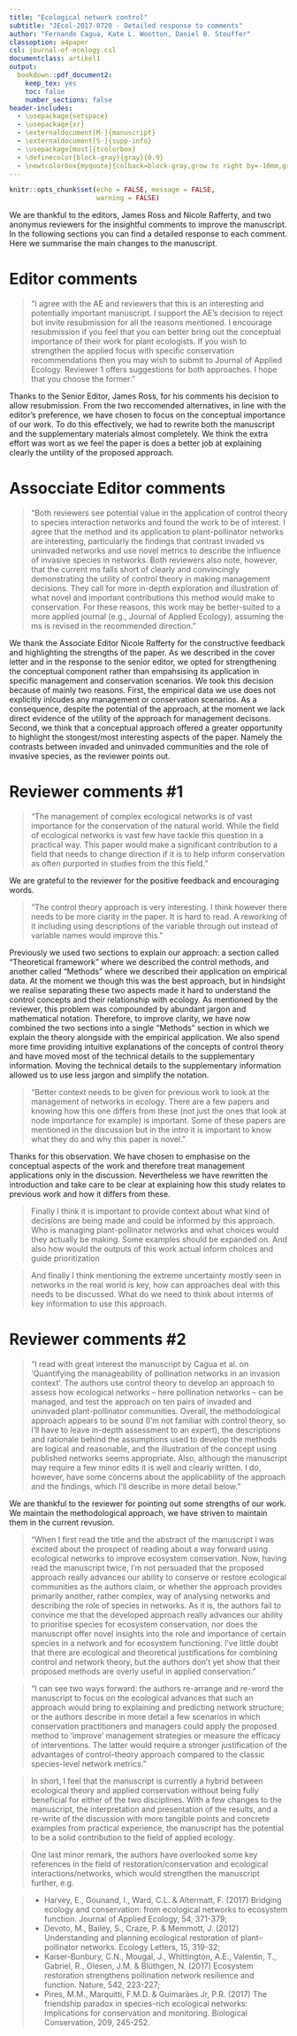 ```yaml
---
title: "Ecological network control"
subtitle: "JEcol-2017-0720 - Detailed response to comments"
author: "Fernando Cagua, Kate L. Wootton, Daniel B. Stouffer"
classoption: a4paper
csl: journal-of-ecology.csl
documentclass: artikel1
output: 
  bookdown::pdf_document2: 
    keep_tex: yes
    toc: false
    number_sections: false
header-includes:
  - \usepackage{setspace}
  - \usepackage{xr}
  - \externaldocument[M-]{manuscript}
  - \externaldocument[S-]{supp-info}
  - \usepackage[most]{tcolorbox}
  - \definecolor{block-gray}{gray}{0.9}
  - \newtcolorbox{myquote}{colback=block-gray,grow to right by=-10mm,grow to left by=-10mm, boxrule=0pt,boxsep=0pt,breakable}
---
```


\doublespacing

```r
knitr::opts_chunk$set(echo = FALSE, message = FALSE, 
                      warning = FALSE)
```

We are thankful to the editors, James Ross and Nicole Rafferty, and two anonymus reviewers for the insightful comments to improve the manuscript. 
In the following sections you can find a detailed response to each comment. 
Here we summarise the main changes to the manuscript. 

# Editor comments

> "I agree with the AE and reviewers that this is an interesting and potentially important manuscript. I support the AE's decision to reject but invite resubmission for all the reasons mentioned. I encourage resubmission if you feel that you can better bring out the conceptual importance of their work for plant ecologists. If you wish to strengthen the applied focus with specific conservation recommendations then you may wish to submit to Journal of Applied Ecology. Reviewer 1 offers suggestions for both approaches. I hope that you choose the former."

Thanks to the Senior Editor, James Ross, for his comments his decision to allow resubmission. 
From the two reccomended alternatives, in line with the editor's preference, we have chosen to focus on the conceptual importance of our work. 
To do this effectively, we had to rewrite both the manuscript and the supplementary materials almost completely. 
We think the extra effort was wort as we feel the paper is does a better job at explaining clearly the untility of the proposed approach.

#  Assocciate Editor comments

> "Both reviewers see potential value in the application of control theory to species interaction networks and found the work to be of interest. I agree that the method and its application to plant-pollinator networks are interesting, particularly the findings that contrast invaded vs uninvaded networks and use novel metrics to describe the influence of invasive species in networks. Both reviewers also note, however, that the current ms falls short of clearly and convincingly demonstrating the utility of control theory in making management decisions. They call for more in-depth exploration and illustration of what novel and important contributions this method would make to conservation. For these reasons, this work may be better-suited to a more applied journal (e.g., Journal of Applied Ecology), assuming the ms is revised in the recommended direction."

We thank the Associate Editor Nicole Rafferty for the constructive feedback and highlighting the strengths of the paper. 
As we described in the cover letter and in the response to the senior editor, we opted for strengthening the conceptual component rather than empahsising its application in specific management and conservation scenarios. 
We took this decision because of mainly two reasons. 
First, the empirical data we use does not explicitly inlcudes any management or conservation scenarios. 
As a consequence, despite the potential of the approach, at the moment we lack direct evidence of the utility of the approach for management decisons. 
Second, we think that a conceptual approach offered a greater opportunity to highlight the stongest/most interesting aspects of the paper. 
Namely the contrasts between invaded and uninvaded communities and the role of invasive species, as the reviewer points out.

# Reviewer comments #1

> "The management of complex ecological networks is of vast importance for the conservation of the natural world. While the field of ecological networks is vast few have tackle this question in a practical way. This paper would make a significant contribution to a field that needs to change direction if it is to help inform conservation as often purported in studies from the this field."

We are grateful to the reviewer for the positive feedback and encouraging words. 

> "The control theory approach is very interesting. I think however there needs to be more clarity in the paper. It is hard to read. A reworking of it including using descriptions of the variable through out instead of variable names would improve this."

Previously we used two sections to explain our approach: a section called "Theoretical framework" where we described the control methods, and another called "Methods" where we described their application on empirical data. 
At the moment we though this was the best approach, but in hindsight we realise separating these two aspects made it hard to understand the control concepts and their relationship with ecology. 
As mentioned by the reviewer, this problem was compounded by abundant jargon and mathematical notation. 
Therefore, to improve clarity, we have now combined the two sections into a single "Methods" section in which we explain the theory alongside with the empirical application. 
We also spend more time providing intuitive explanations of the concepts of control theory and have moved most of the technical details to the supplementary information. 
Moving the technical details to the supplementary information allowed us to use less jargon and simplify the notation. 

> "Better context needs to be given for previous work to look at the management of networks in ecology. There are a few papers and knowing how this one differs from these (not just the ones that look at node importance for example) is important. Some of these papers are mentioned in the discussion but in the intro it is important to know what they do and why this paper is novel."  

Thanks for this observation. 
We have chosen to emphasise on the conceptual aspects of the work and therefore treat management applications only in the discussion. 
Nevertheless we have rewritten the introduction and take care to be clear at explaining how this study relates to previous work and how it differs from these.

> Finally I think it is important to provide context about what kind of decisions are being made and could be informed by this approach. Who is managing plant-pollinator networks and what choices would they actually be making. Some examples should be expanded on. And also how would the outputs of this work actual inform choices and guide prioritization

> And finally I think mentioning the extreme uncertainty mostly seen in networks in the real world is key, how can approaches deal with this needs to be discussed. What do we need to think about interms of key information to use this approach.

# Reviewer comments #2

> "I read with great interest the manuscript by Cagua et al. on 'Quantifying the manageability of pollination networks in an invasion context'. The authors use control theory to develop an approach to assess how ecological networks – here pollination networks – can be managed, and test the approach on ten pairs of invaded and uninvaded plant-pollinator communities. Overall, the methodological approach appears to be sound (I’m not familiar with control theory, so I’ll have to leave in-depth assessment to an expert), the descriptions and rationale behind the assumptions used to develop the methods are logical and reasonable, and the illustration of the concept using published networks seems appropriate. Also, although the manuscript may require a few minor edits it is well and clearly written. I do, however, have some concerns about the applicability of the approach and the findings, which I’ll describe in more detail below."

We are thankful to the reviewer for pointing out some strengths of our work. We maintain the methodological approach, we have striven to maintain them in the current revusion. 

> "When I first read the title and the abstract of the manuscript I was excited about the prospect of reading about a way forward using ecological networks to improve ecosystem conservation. Now, having read the manuscript twice, I’m not persuaded that the proposed approach really advances our ability to conserve or restore ecological communities as the authors claim, or whether the approach provides primarily another, rather complex, way of analysing networks and describing the role of species in networks. As it is, the authors fail to convince me that the developed approach really advances our ability to prioritise species for ecosystem conservation, nor does the manuscript offer novel insights into the role and importance of certain species in a network and for ecosystem functioning. I’ve little doubt that there are ecological and theoretical justifications for combining control and network theory, but the authors don’t yet show that their proposed methods are overly useful in applied conservation."

> "I can see two ways forward: the authors re-arrange and re-word the manuscript to focus on the ecological advances that such an approach would bring to explaining and predicting network structure; or the authors describe in more detail a few scenarios in which conservation practitioners and managers could apply the proposed method to ‘improve’ management strategies or measure the efficacy of interventions. The latter would require a stronger justification of the advantages of control-theory approach compared to the classic species-level network metrics."

> In short, I feel that the manuscript is currently a hybrid between ecological theory and applied conservation without being fully beneficial for either of the two disciplines. With a few changes to the manuscript, the interpretation and presentation of the results, and a re-write of the discussion with more tangible points and concrete examples from practical experience, the manuscript has the potential to be a solid contribution to the field of applied ecology. 

> One last minor remark, the authors have overlooked some key references in the field of restoration/conservation and ecological interactions/networks, which would strengthen the manuscript further, e.g. 

> * Harvey, E., Gounand, I., Ward, C.L. & Altermatt, F. (2017) Bridging ecology and conservation: from ecological networks to ecosystem function. Journal of Applied Ecology, 54, 371-379; 
> * Devoto, M., Bailey, S., Craze, P. & Memmott, J. (2012) Understanding and planning ecological restoration of plant–pollinator networks. Ecology Letters, 15, 319-32; 
> * Kaiser-Bunbury, C.N., Mougal, J., Whittington, A.E., Valentin, T., Gabriel, R., Olesen, J.M. & Blüthgen, N. (2017) Ecosystem restoration strengthens pollination network resilience and function. Nature, 542, 223-227;
> * Pires, M.M., Marquitti, F.M.D. & Guimarães Jr, P.R. (2017) The friendship paradox in species-rich ecological networks: Implications for conservation and monitoring. Biological Conservation, 209, 245-252.
